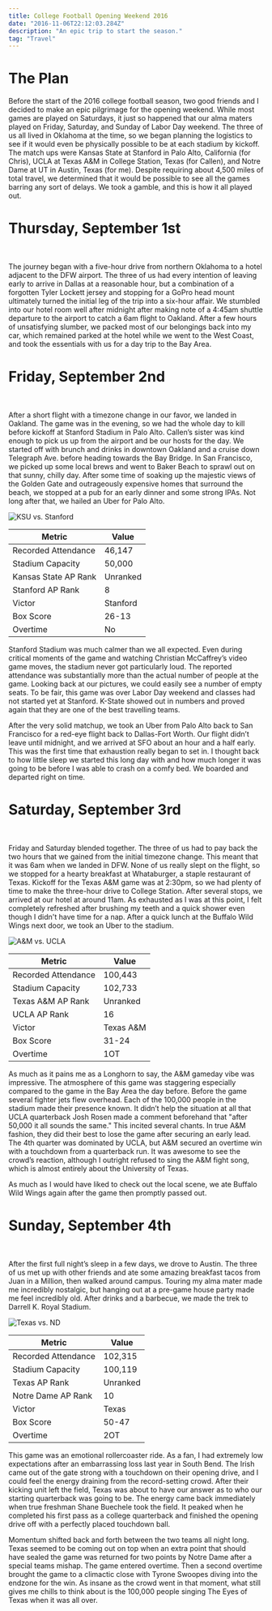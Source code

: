 ```yaml
---
title: College Football Opening Weekend 2016
date: "2016-11-06T22:12:03.284Z"
description: "An epic trip to start the season."
tag: "Travel"
---
```


# The Plan
Before the start of the 2016 college football season, two good friends and I decided to make an epic pilgrimage for the opening weekend. While most games are played on Saturdays, it just so happened that our alma maters played on Friday, Saturday, and Sunday of Labor Day weekend. The three of us all lived in Oklahoma at the time, so we began planning the logistics to see if it would even be physically possible to be at each stadium by kickoff. The match ups were Kansas State at Stanford in Palo Alto, California (for Chris), UCLA at Texas A&M in College Station, Texas (for Callen), and Notre Dame at UT in Austin, Texas (for me). Despite requiring about 4,500 miles of total travel, we determined that it would be possible to see all the games barring any sort of delays. We took a gamble, and this is how it all played out.

# Thursday, September 1st
<div style={{ height: '50vh', width: '100%' }}>
    <GoogleMapReact
        bootstrapURLKeys={{ key: getGoogleMapsAPIKey() }}
        defaultCenter={{lat: 32.899800, lng: -97.040636}}
        defaultZoom={9}
        options={getGoogleMapsOptionsSettings()}
    >
    <MapMarker lat={32.899800} lng={-97.040636} />
    </GoogleMapReact>
</div>
<br />

The journey began with a five-hour drive from northern Oklahoma to a hotel adjacent to the DFW airport. The three of us had every intention of leaving early to arrive in Dallas at a reasonable hour, but a combination of a forgotten Tyler Lockett jersey and stopping for a GoPro head mount ultimately turned the initial leg of the trip into a six-hour affair. We stumbled into our hotel room well after midnight after making note of a 4:45am shuttle departure to the airport to catch a 6am flight to Oakland. After a few hours of unsatisfying slumber, we packed most of our belongings back into my car, which remained parked at the hotel while we went to the West Coast, and took the essentials with us for a day trip to the Bay Area.

# Friday, September 2nd
<div style={{ height: '50vh', width: '100%' }}>
    <GoogleMapReact
        bootstrapURLKeys={{ key: getGoogleMapsAPIKey() }}
        defaultCenter={{lat: 37.712384, lng: -122.218832}}
        defaultZoom={9}
        options={getGoogleMapsOptionsSettings()}
    >
    <MapMarker lat={37.712384} lng={-122.218832} />
    </GoogleMapReact>
</div>
<br />

After a short flight with a timezone change in our favor, we landed in Oakland. The game was in the evening, so we had the whole day to kill before kickoff at Stanford Stadium in Palo Alto. Callen’s sister was kind enough to pick us up from the airport and be our hosts for the day. We started off with brunch and drinks in downtown Oakland and a cruise down Telegraph Ave. before heading towards the Bay Bridge. In San Francisco, we picked up some local brews and went to Baker Beach to sprawl out on that sunny, chilly day. After some time of soaking up the majestic views of the Golden Gate and outrageously expensive homes that surround the beach, we stopped at a pub for an early dinner and some strong IPAs. Not long after that, we hailed an Uber for Palo Alto.

![KSU vs. Stanford](./ksu-stanford-2016.jpg)

| Metric               | Value    |
|----------------------|----------|
| Recorded Attendance  | 46,147   |
| Stadium Capacity     | 50,000   |
| Kansas State AP Rank | Unranked |
| Stanford AP Rank     | 8        |
| Victor               | Stanford |
| Box Score            | 26-13    |
| Overtime             | No       |

Stanford Stadium was much calmer than we all expected. Even during critical moments of the game and watching Christian McCaffrey’s video game moves, the stadium never got particularly loud. The reported attendance was substantially more than the actual number of people at the game. Looking back at our pictures, we could easily see a number of empty seats. To be fair, this game was over Labor Day weekend and classes had not started yet at Stanford. K-State showed out in numbers and proved again that they are one of the best travelling teams.

After the very solid matchup, we took an Uber from Palo Alto back to San Francisco for a red-eye flight back to Dallas-Fort Worth. Our flight didn’t leave until midnight, and we arrived at SFO about an hour and a half early. This was the first time that exhaustion really began to set in. I thought back to how little sleep we started this long day with and how much longer it was going to be before I was able to crash on a comfy bed. We boarded and departed right on time.

# Saturday, September 3rd

<div style={{ height: '50vh', width: '100%' }}>
    <GoogleMapReact
        bootstrapURLKeys={{ key: getGoogleMapsAPIKey() }}
        defaultCenter={{lat: 30.619470, lng: -96.338035}}
        defaultZoom={9}
        options={getGoogleMapsOptionsSettings()}
    >
    <MapMarker lat={30.619470} lng={-96.338035} />
    </GoogleMapReact>
</div>
<br />

Friday and Saturday blended together. The three of us had to pay back the two hours that we gained from the initial timezone change. This meant that it was 6am when we landed in DFW. None of us really slept on the flight, so we stopped for a hearty breakfast at Whataburger, a staple restaurant of Texas. Kickoff for the Texas A&M game was at 2:30pm, so we had plenty of time to make the three-hour drive to College Station. After several stops, we arrived at our hotel at around 11am. As exhausted as I was at this point, I felt completely refreshed after brushing my teeth and a quick shower even though I didn't have time for a nap. After a quick lunch at the Buffalo Wild Wings next door, we took an Uber to the stadium.

![A&M vs. UCLA](./tamu-ucla-2016.jpg)

| Metric              | Value     |
|---------------------|-----------|
| Recorded Attendance | 100,443   |
| Stadium Capacity    | 102,733   |
| Texas A&M AP Rank   | Unranked  |
| UCLA AP Rank        | 16        |
| Victor              | Texas A&M |
| Box Score           | 31-24     |
| Overtime            | 1OT       |

As much as it pains me as a Longhorn to say, the A&M gameday vibe was impressive. The atmosphere of this game was staggering especially compared to the game in the Bay Area the day before. Before the game several fighter jets flew overhead. Each of the 100,000 people in the stadium made their presence known. It didn’t help the situation at all that UCLA quarterback Josh Rosen made a comment beforehand that "after 50,000 it all sounds the same." This incited several chants. In true A&M fashion, they did their best to lose the game after securing an early lead. The 4th quarter was dominated by UCLA, but A&M secured an overtime win with a touchdown from a quarterback run. It was awesome to see the crowd’s reaction, although I outright refused to sing the A&M fight song, which is almost entirely about the University of Texas.

As much as I would have liked to check out the local scene, we ate Buffalo Wild Wings again after the game then promptly passed out.

# Sunday, September 4th
<div style={{ height: '50vh', width: '100%' }}>
    <GoogleMapReact
        bootstrapURLKeys={{ key: getGoogleMapsAPIKey() }}
        defaultCenter={{lat: 30.283983, lng: -97.732759}}
        defaultZoom={9}
        options={getGoogleMapsOptionsSettings()}
    >
    <MapMarker lat={30.283983} lng={-97.732759} />
    </GoogleMapReact>
</div>
<br />

After the first full night’s sleep in a few days, we drove to Austin. The three of us met up with other friends and ate some amazing breakfast tacos from Juan in a Million, then walked around campus. Touring my alma mater made me incredibly nostalgic, but hanging out at a pre-game house party made me feel incredibly old. After drinks and a barbecue, we made the trek to Darrell K. Royal Stadium.

![Texas vs. ND](./texas-nd-2016.jpg)

| Metric              | Value    |
|---------------------|----------|
| Recorded Attendance | 102,315  |
| Stadium Capacity    | 100,119  |
| Texas AP Rank       | Unranked |
| Notre Dame AP Rank  | 10       |
| Victor              | Texas    |
| Box Score           | 50-47    |
| Overtime            | 2OT      |

This game was an emotional rollercoaster ride. As a fan, I had extremely low expectations after an embarrassing loss last year in South Bend. The Irish came out of the gate strong with a touchdown on their opening drive, and I could feel the energy draining from the record-setting crowd. After their kicking unit left the field, Texas was about to have our answer as to who our starting quarterback was going to be. The energy came back immediately when true freshman Shane Buechele took the field. It peaked when he completed his first pass as a college quarterback and finished the opening drive off with a perfectly placed touchdown ball.

Momentum shifted back and forth between the two teams all night long. Texas seemed to be coming out on top when an extra point that should have sealed the game was returned for two points by Notre Dame after a special teams mishap. The game entered overtime. Then a second overtime brought the game to a climactic close with Tyrone Swoopes diving into the endzone for the win. As insane as the crowd went in that moment, what still gives me chills to think about is the 100,000 people singing The Eyes of Texas when it was all over.